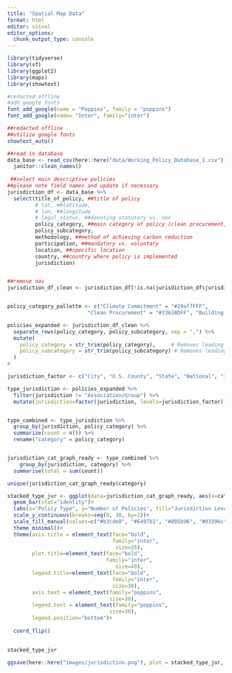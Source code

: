 ```yaml
---
title: "Spatial Map Data"
format: html
editor: visual
editor_options: 
  chunk_output_type: console
---
```


```r


library(tidyverse)
library(sf)
library(ggplot2)
library(maps)
library(showtext)

#redacted offline
#add google fonts
font_add_google(name = "Poppins", family = "poppins")
font_add_google(name= "Inter", family="inter")

##redacted offline
##utilize google fonts
showtext_auto()
```

```r
##read in database
data_base <- read_csv(here::here("data/Working_Policy_Database_1.csv")) %>% 
  janitor::clean_names() 
  
 ##select main descriptive policies 
##please note field names and update if necessary
jurisdiction_df <- data_base %>% 
  select(title_of_policy, ##title of policy
         # lat, ##latitude,
         # lon, ##longitude
         # legal_status, ##denoting statutory vs. non
         policy_category, ##main category of policy (clean procurement, building codes/planning)
         policy_subcategory, 
         methodology, ##method of achieving carbon reduction
         participation, ##mandatory vs. voluntary
         location, ##specific location 
         country, ##country where policy is implemented
         jurisdiction)


##remove nas
jurisdiction_df_clean <- jurisdiction_df[!is.na(jurisdiction_df$jurisdiction), ]


policy_category_pallette <- c("Climate Commitment" = "#29af7FFF",
                          "Clean Procurement" = "#33638DFF", "Building Codes/Planning" = "#482677ff", "Training & Education" = "#fde725")


```

```r


policies_expanded <- jurisdiction_df_clean %>%
  separate_rows(policy_category, policy_subcategory, sep = ",") %>%
  mutate(
    policy_category = str_trim(policy_category),     # Removes leading and trailing whitespace
    policy_subcategory = str_trim(policy_subcategory) # Removes leading and trailing whitespace
  )
# 

jurisdiction_factor <- c("City", "U.S. County", "State", "National", "International")

type_jurisdiction <- policies_expanded %>% 
  filter(jurisdiction != "Association/Group") %>% 
  mutate(jurisdiction=factor(jurisdiction, levels=jurisdiction_factor))


type_combined <- type_jurisdiction %>% 
  group_by(jurisdiction, policy_category) %>% 
  summarize(count = n()) %>% 
  rename("category" = policy_category)


jurisdiction_cat_graph_ready <- type_combined %>% 
    group_by(jurisdiction, category) %>% 
  summarise(total = sum(count))

unique(jurisdiction_cat_graph_ready$category)

stacked_type_jur <- ggplot(data=jurisdiction_cat_graph_ready, aes(x=category, y=total, fill=jurisdiction)) +
  geom_bar(stat="identity")+
  labs(x="Policy Type", y="Number of Policies", fill="Jurisdiction Level", title="Policy Count by Category and Jurisdiction Level")+
  scale_y_continuous(breaks=seq(0, 30, by=1))+
  scale_fill_manual(values=c("#b3cde0", "#6497b1", "#005b96", "#03396c", "navy"))+
  theme_minimal()+
  theme(axis.title = element_text(face="bold",
                                  family="inter", 
                                   size=35),
        plot.title=element_text(face="bold",
                                family="inter", 
                                   size=40),
        legend.title=element_text(face="bold",
                                  family="inter",
                                  size=30),
        axis.text = element_text(family="poppins",
                                 size=30),
        legend.text = element_text(family="poppins",
                                 size=30),
        legend.position="bottom")+
  
  coord_flip()
  

stacked_type_jur

ggsave(here::here("images/jurisdiction.png"), plot = stacked_type_jur, width = 10, height = 4, dpi = 320)
```
